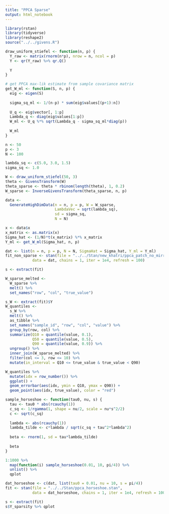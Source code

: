```yaml
---
title: "PPCA Sparse"
output: html_notebook
---
```


```r
library(rstan)
library(tidyverse)
library(reshape2)
source("../../givens.R")

draw_uniform_stiefel <- function(n, p) {
  Y_raw <- matrix(rnorm(n*p), nrow = n, ncol = p)
  Y <- qr(Y_raw) %>% qr.Q()
  
  Y
}

# get PPCA max-lik estimate from sample covariance matrix
get_W_ml <- function(S, n, p) {
  eig <- eigen(S)
  
  sigma_sq_ml <- 1/(n-p) * sum(eig$values[(p+1):n])
  
  U_q <- eig$vector[, 1:p]
  Lambda_q <- diag(eig$values[1:p])
  W_ml <- U_q %*% sqrt(Lambda_q - sigma_sq_ml*diag(p))
  
  W_ml
}
```

```r
n <- 50
p <- 3
N <- 100

lambda_sq <- c(5.0, 3.0, 1.5)
sigma_sq <- 1.0

W <- draw_uniform_stiefel(50, 3)
theta <- GivensTransform(W)
theta_sparse <- theta * rbinom(length(theta), 1, 0.2)
W_sparse <- InverseGivensTransform(theta_sparse, n, p)

data <-
  GenerateHighDimData(n = n, p = p, W = W_sparse,
                      LambdaVec = sqrt(lambda_sq),
                      sd = sigma_sq,
                      N = N)
```

```r
x <- data$x
x_matrix <- as.matrix(x)
Sigma_hat <- (1/N)*t(x_matrix) %*% x_matrix
Y_ml <- get_W_ml(Sigma_hat, n, p)

dat <- list(n = n, p = p, N = N, SigmaHat = Sigma_hat, Y_ml = Y_ml)
fit_non_sparse <- stan(file = "../../Stan/new_khatri/ppca_patch_no_mirror.stan",
            data = dat, chains = 1, iter = 1e4, refresh = 100)
```

```r
s <- extract(fit)

W_sparse_melted <-
  W_sparse %>%
  melt() %>%
  set_names("row", "col", "true_value")

s_W <- extract(fit)$Y
W_quantiles <-
  s_W %>%
  melt() %>%
  as_tibble %>%
  set_names("sample_id", "row", "col", "value") %>%
  group_by(row, col) %>%
  summarize(Q10 = quantile(value, 0.1),
            Q50 = quantile(value, 0.5),
            Q90 = quantile(value, 0.9)) %>%
  ungroup() %>%
  inner_join(W_sparse_melted) %>%
  filter(col <= 3, row <= 10) %>%
  mutate(in_interval = Q10 <= true_value & true_value < Q90)

W_quantiles %>%
  mutate(idx = row_number()) %>%
  ggplot() +
  geom_errorbar(aes(idx, ymin = Q10, ymax = Q90)) +
  geom_point(aes(idx, true_value), color = "red")
```

```r
sample_horseshoe <- function(tau0, nu, s) {
  tau <- tau0 * abs(rcauchy(1))
  c_sq <- 1/rgamma(1, shape = nu/2, scale = nu*s^2/2)
  c <- sqrt(c_sq)
  
  lambda <- abs(rcauchy(1))
  lambda_tilde <- c*lambda / sqrt(c_sq + tau^2*lambda^2)
  
  beta <- rnorm(1, sd = tau*lambda_tilde)
  
  beta
}

1:1000 %>%
  map(function(i) sample_horseshoe(0.01, 10, pi/4)) %>%
  unlist() %>% 
  qplot
```
```r
dat_horseshoe <- c(dat, list(tau0 = 0.01, nu = 10, s = pi/4))
fit <- stan(file = "../../Stan/ppca_horseshoe.stan",
            data = dat_horseshoe, chains = 1, iter = 1e4, refresh = 100)

s <- extract(fit)
s$Y_sparsity %>% qplot
```


